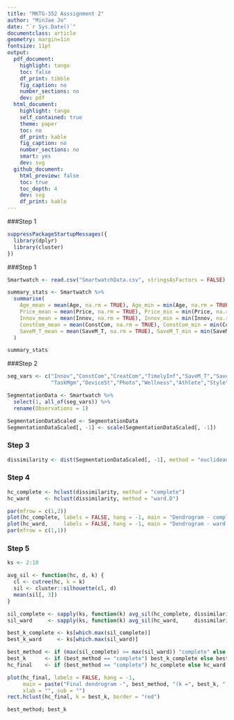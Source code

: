 ```yaml
---
title: "MKTG-352 Asssignment 2"
author: "MinJae Jo"
date: "`r Sys.Date()`"
documentclass: article
geometry: margin=1in
fontsize: 11pt
output:
  pdf_document:
    highlight: tango
    toc: false
    df_print: tibble
    fig_caption: no
    number_sections: no
    dev: pdf
  html_document:
    highlight: tango
    self_contained: true
    theme: paper
    toc: no
    df_print: kable
    fig_caption: no
    number_sections: no
    smart: yes
    dev: svg
  github_document:
    html_preview: false
    toc: true
    toc_depth: 4
    dev: svg
    df_print: kable
---
```

###Step 1
```r
suppressPackageStartupMessages({
  library(dplyr)
  library(cluster)
})
```

###Step 1
```r
Smartwatch <- read.csv("SmartwatchData.csv", stringsAsFactors = FALSE)

summary_stats <- Smartwatch %>%
  summarise(
    Age_mean = mean(Age, na.rm = TRUE), Age_min = min(Age, na.rm = TRUE), Age_max = max(Age, na.rm = TRUE),
    Price_mean = mean(Price, na.rm = TRUE), Price_min = min(Price, na.rm = TRUE), Price_max = max(Price, na.rm = TRUE),
    Innov_mean = mean(Innov, na.rm = TRUE), Innov_min = min(Innov, na.rm = TRUE), Innov_max = max(Innov, na.rm = TRUE),
    ConstCom_mean = mean(ConstCom, na.rm = TRUE), ConstCom_min = min(ConstCom, na.rm = TRUE), ConstCom_max = max(ConstCom, na.rm = TRUE),
    SaveM_T_mean = mean(SaveM_T, na.rm = TRUE), SaveM_T_min = min(SaveM_T, na.rm = TRUE), SaveM_T_max = max(SaveM_T, na.rm = TRUE)
  )

summary_stats
```
###Step 2
```r
seg_vars <- c("Innov","ConstCom","CreatCom","TimelyInf","SaveM_T","SaveM_L",
              "TaskMgm","DeviceSt","Photo","Wellness","Athlete","Style","Price")

SegmentationData <- Smartwatch %>%
  select(1, all_of(seg_vars)) %>%
  rename(Observations = 1)

SegmentationDataScaled <- SegmentationData
SegmentationDataScaled[, -1] <- scale(SegmentationDataScaled[, -1])
```

### Step 3
```r
dissimilarity <- dist(SegmentationDataScaled[, -1], method = "euclidean")
```

### Step 4
```r
hc_complete <- hclust(dissimilarity, method = "complete")
hc_ward     <- hclust(dissimilarity, method = "ward.D")

par(mfrow = c(1,2))
plot(hc_complete, labels = FALSE, hang = -1, main = "Dendrogram - complete", xlab = "", sub = "")
plot(hc_ward,     labels = FALSE, hang = -1, main = "Dendrogram - ward.D",   xlab = "", sub = "")
par(mfrow = c(1,1))
```
### Step 5
```r
ks <- 2:10

avg_sil <- function(hc, d, k) {
  cl <- cutree(hc, k = k)
  sil <- cluster::silhouette(cl, d)
  mean(sil[, 3])
}

sil_complete <- sapply(ks, function(k) avg_sil(hc_complete, dissimilarity, k))
sil_ward     <- sapply(ks, function(k) avg_sil(hc_ward,     dissimilarity, k))

best_k_complete <- ks[which.max(sil_complete)]
best_k_ward     <- ks[which.max(sil_ward)]

best_method <- if (max(sil_complete) >= max(sil_ward)) "complete" else "ward.D"
best_k      <- if (best_method == "complete") best_k_complete else best_k_ward
hc_final    <- if (best_method == "complete") hc_complete else hc_ward

plot(hc_final, labels = FALSE, hang = -1,
     main = paste("Final dendrogram -", best_method, "(k =", best_k, ")"),
     xlab = "", sub = "")
rect.hclust(hc_final, k = best_k, border = "red")

best_method; best_k
```

